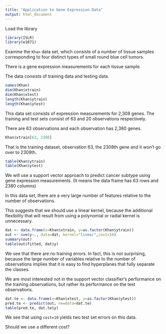 ```yaml
---
title: "Application to Gene Expression Data"
output: html_document
---
```


Load the library 

```r
library(ISLR)
library(e1071)
```

Examine the `Khan` data set, which consists of a number of tissue samples corresponding to four distinct types of small round blue cell tumors.

There is a gene expression measurements for each tissue sample.

The data consists of training data and testing data.

```r
names(Khan)
dim(Khan$xtrain)
dim(Khan$xtest)
length(Khan$ytrain)
length(Khan$ytest)
```

This data set consists of expression measurements for 2,308 genes. The training and test sets consist of 63 and 20 observations respectively.

There are 63 observations and each observation has 2,380 genes.

```r
Khan$xtrain[63, 2308]
```

That is the training dataset, observation 63, the 2308th gene and it won't go over to 2309th.

```r
table(Khan$ytrain)
table(Khan$ytest)
```

We will use a support vector approach to predict cancer subtype using gene expression measurements. (It means the data frame has 63 rows and 2380 columns)

In this data set, there are a very large number of features relative to the number of observations.

This suggests that we should use a linear kernel, because the additional flexibility that will result from using a polynomial or radial kernel is unnecessary.


```r
dat <- data.frame(x=Khan$xtrain, y=as.factor(Khan$ytrain))
out <- svm(y~., data=dat, kernel="linear",cost=10)
summary(out)
table(out$fitted, dat$y)
```

We see that there are no training errors. In fact, this is not surprising, because the large number of variables relative to the number of observations implies that it is easy to find hyperplanes that fully separate the classes.

We are most interested not in the support vector classifier’s performance on the training observations, but rather its performance on the test observations.

```r
dat.te <- data.frame(x=Khan$xtest, y=as.factor(Khan$ytest))
pred.te <- predict(out, newdata=dat.te)
table(pred.te, dat.te$y)
```

We see that using `cost=10` yields two test set errors on this data.

Should we use a different cost?